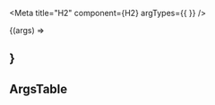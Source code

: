 


<Meta
  title="H2"
  component={H2}
  argTypes={{ }}
/>

<H2Description />

<Canvas>
  <Story name="H2" height="400px">
    {(args) => <H2 {...args} />}
  </Story>
</Canvas>

## ArgsTable

<ArgsTable of={H2} />
